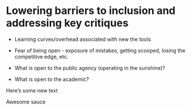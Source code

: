 # Lowering barriers to inclusion and addressing key critiques {#implement}

* Learning curves/overhead associated with new the tools

* Fear of being open - exposure of mistakes, getting scooped, losing the competitive edge, etc.

* What is open to the public agency (operating in the sunshine)? 

* What is open to the academic? 

Here's some new text

Awesome sauce
